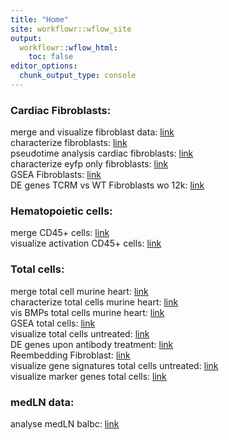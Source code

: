 ```yaml
---
title: "Home"
site: workflowr::wflow_site
output:
  workflowr::wflow_html:
    toc: false
editor_options:
  chunk_output_type: console
---
```


### Cardiac Fibroblasts:  
merge and visualize fibroblast data: [link](mergeAndVisData_TCRM_2.html)  
characterize fibroblasts: [link](characterizeFibroblasts.html)  
pseudotime analysis cardiac fibroblasts: [link](pseudotimeAnalysisFibroblasts.html)  
characterize eyfp only fibroblasts: [link](characterizeEyfpFibroblasts.html)  
GSEA Fibroblasts: [link](GSEAfibroblasts.html)  
DE genes TCRM vs WT Fibroblasts wo 12k: [link](DEgenesFibroblastwo12wk.html)  

### Hematopoietic cells:  
merge CD45+ cells: [link](mergeCD45cells.html)  
visualize activation CD45+ cells:  [link](visGrps_CD45Data.html)  

### Total cells:  
merge total cell murine heart: [link](mergeTotalCells_MuHeart_plusTreat.html)  
characterize total cells murine heart: [link](characterizeTotalCellsHumanHeart.html)  
vis BMPs total cells murine heart: [link](visBMPsTCRMvsCtrl.html)  
GSEA total cells: [link](GSEAtotalCells.html)  
visualize total cells untreated: [link](visualizeTotalCellsUntreated.html)  
DE genes upon antibody treatment: [link](DEgenesTreatment.html)  
Reembedding Fibroblast: [link](reembeddingFibroWoTreatment.html)  
visualize gene signatures total cells untreated: [link](visSignaturesTotalCellsUntreated.html)  
visualize marker genes total cells: [link](visClusterMarkerTotalCells.html)  


### medLN data:  
analyse medLN balbc: [link](analyseMedLN_balbc.html)  
